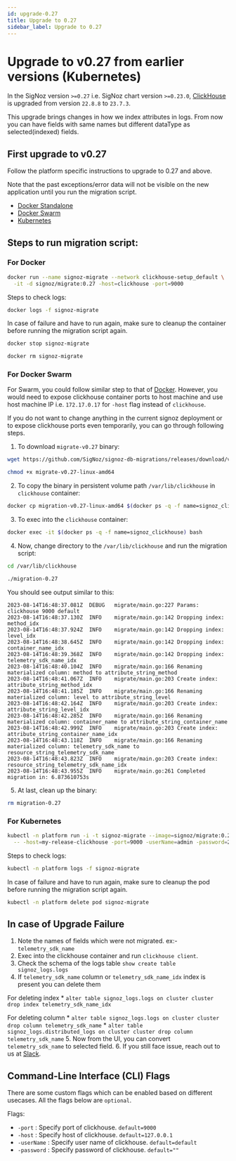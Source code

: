 ```yaml
---
id: upgrade-0.27
title: Upgrade to 0.27
sidebar_label: Upgrade to 0.27
---
```


# Upgrade to v0.27 from earlier versions (Kubernetes)

In the SigNoz version `>=0.27` i.e. SigNoz chart version `>=0.23.0`, [ClickHouse](https://clickhouse.com/)
is upgraded from version `22.8.8` to `23.7.3`.

This upgrade brings changes in how we index attributes in logs. From now you can have fields with same names but different dataType as selected(indexed) fields.

## First upgrade to v0.27

Follow the platform specific instructions to upgrade to 0.27 and above.

Note that the past exceptions/error data will not be visible on the new application until you run the migration script.

- [Docker Standalone](https://signoz.io/docs/operate/docker-standalone/#upgrade)
- [Docker Swarm](https://signoz.io/docs/operate/docker-swarm/#upgrade)
- [Kubernetes](https://signoz.io/docs/operate/kubernetes/#upgrade)


## Steps to run migration script:

### For Docker
```bash
docker run --name signoz-migrate --network clickhouse-setup_default \
  -it -d signoz/migrate:0.27 -host=clickhouse -port=9000
```

Steps to check logs:

```bash
docker logs -f signoz-migrate
```

In case of failure and have to run again, make sure to cleanup the container before running the migration script again.

```bash
docker stop signoz-migrate

docker rm signoz-migrate
```


### For Docker Swarm

For Swarm, you could follow similar step to that of [Docker](#docker). However,
you would need to expose clickhouse container ports to host machine and use
host machine IP i.e. `172.17.0.17` for `-host` flag instead of `clickhouse`.

If you do not want to change anything in the current signoz deployment or to
expose clickhouse ports even temporarily, you can go through following steps.

1. To download `migrate-v0.27` binary:

  ```bash
  wget https://github.com/SigNoz/signoz-db-migrations/releases/download/v0.27/migrate-v0.27-linux-amd64

  chmod +x migrate-v0.27-linux-amd64
  ```

2. To copy the binary in persistent volume path `/var/lib/clickhouse` in `clickhouse` container:

  ```bash
  docker cp migration-v0.27-linux-amd64 $(docker ps -q -f name=signoz_clickhouse):/var/lib/clickhouse/migrate-0.27
  ```

3. To exec into the `clickhouse` container:

  ```bash
  docker exec -it $(docker ps -q -f name=signoz_clickhouse) bash
  ```

4. Now, change directory to the `/var/lib/clickhouse` and run the migration script:

  ```bash
  cd /var/lib/clickhouse

  ./migration-0.27
  ```

  You should see output similar to this:
  ```
  2023-08-14T16:48:37.081Z	DEBUG	migrate/main.go:227	Params: clickhouse 9000 default
  2023-08-14T16:48:37.130Z	INFO	migrate/main.go:142	Dropping index: method_idx
  2023-08-14T16:48:37.924Z	INFO	migrate/main.go:142	Dropping index: level_idx
  2023-08-14T16:48:38.645Z	INFO	migrate/main.go:142	Dropping index: container_name_idx
  2023-08-14T16:48:39.368Z	INFO	migrate/main.go:142	Dropping index: telemetry_sdk_name_idx
  2023-08-14T16:48:40.104Z	INFO	migrate/main.go:166	Renaming materialized column: method to attribute_string_method
  2023-08-14T16:48:41.067Z	INFO	migrate/main.go:203	Create index: attribute_string_method_idx
  2023-08-14T16:48:41.185Z	INFO	migrate/main.go:166	Renaming materialized column: level to attribute_string_level
  2023-08-14T16:48:42.164Z	INFO	migrate/main.go:203	Create index: attribute_string_level_idx
  2023-08-14T16:48:42.285Z	INFO	migrate/main.go:166	Renaming materialized column: container_name to attribute_string_container_name
  2023-08-14T16:48:42.999Z	INFO	migrate/main.go:203	Create index: attribute_string_container_name_idx
  2023-08-14T16:48:43.118Z	INFO	migrate/main.go:166	Renaming materialized column: telemetry_sdk_name to resource_string_telemetry_sdk_name
  2023-08-14T16:48:43.823Z	INFO	migrate/main.go:203	Create index: resource_string_telemetry_sdk_name_idx
  2023-08-14T16:48:43.955Z	INFO	migrate/main.go:261	Completed migration in: 6.873610753s
  ```

5. At last, clean up the binary:

  ```bash
  rm migration-0.27
  ```


### For Kubernetes

```bash
kubectl -n platform run -i -t signoz-migrate --image=signoz/migrate:0.27 --restart='Never' \
  -- -host=my-release-clickhouse -port=9000 -userName=admin -password=27ff0399-0d3a-4bd8-919d-17c2181e6fb9
```

Steps to check logs:

```bash
kubectl -n platform logs -f signoz-migrate
```

In case of failure and have to run again, make sure to cleanup the pod before running the migration script again.

```bash
kubectl -n platform delete pod signoz-migrate
```


## In case of Upgrade Failure

1. Note the names of fields which were not migrated. ex:- `telemetry_sdk_name`
2. Exec into the clickhouse container and run `clickhouse client`.
3. Check the schema of the logs table `show create table signoz_logs.logs`
4. If `telemetry_sdk_name` column or `telemetry_sdk_name_idx` index is present you can delete them
   
  For deleting index 
    * `alter table signoz_logs.logs on cluster cluster drop index telemetry_sdk_name_idx`
  
  For deleting column 
    * `alter table signoz_logs.logs on cluster cluster drop column telemetry_sdk_name`
    * `alter table signoz_logs.distributed_logs on cluster cluster drop column telemetry_sdk_name`
5. Now from the UI, you can convert `telemetry_sdk_name` to selected field. 
6. If you still face issue, reach out to us at [Slack](https://signoz.io/slack).

## Command-Line Interface (CLI) Flags

There are some custom flags which can be enabled based on different usecases.
All the flags below are `optional`.

Flags:

- `-port` : Specify port of clickhouse. `default=9000`
- `-host` : Specify host of clickhouse. `default=127.0.0.1`
- `-userName` : Specify user name of clickhouse. `default=default`
- `-password` : Specify password of clickhouse. `default=""`


